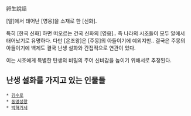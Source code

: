 卵生說話

[알]에서 태어난 [영웅]을 소재로 한 [신화].

특히 [한국 신화] 하면 떠오르는 건국 신화의 [영웅].. 즉 나라의 시조들이 모두 알에서 태어났기로 유명하다. 다만 [온조왕]은 [주몽]의 아들이기에 예외지만.. 결국은 주몽의 아들이기에 백제도 결국 난생 설화와 간접적으로 연관이 있다.

이는 시조에게 특별한 탄생의 비밀의 주어 신비감을 높이기 위해서로 추정된다.


== 난생 설화를 가지고 있는 인물들 ==
 * [[김수로]]
 * [[동명성왕]]
 * [[박혁거세]]
